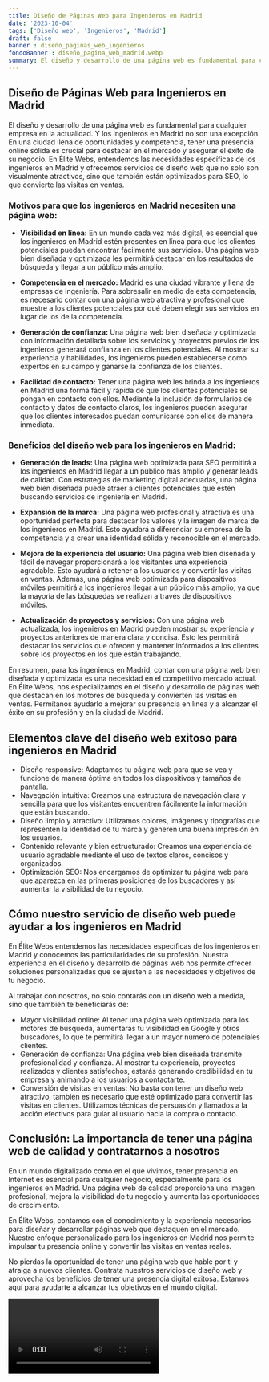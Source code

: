 ```yaml
---
title: Diseño de Páginas Web para Ingenieros en Madrid
date: '2023-10-04'
tags: ['Diseño web', 'Ingenieros', 'Madrid']
draft: false
banner : diseño_paginas_web_ingenieros
fondoBanner : diseño_pagina_web_madrid.webp
summary: El diseño y desarrollo de una página web es fundamental para cualquier empresa en la actualidad. Y los ingenieros en Madrid no son una excepción. En una ciudad llena de oportunidades y competencia, tener una presencia online sólida es crucial para destacar en el mercado y asegurar el éxito de su negocio. En Élite Webs, entendemos las necesidades específicas de los ingenieros en Madrid y ofrecemos servicios de diseño web que no solo son visualmente atractivos, sino que también están optimizados para SEO, lo que convierte las visitas en ventas. 
---
```


## Diseño de Páginas Web para Ingenieros en Madrid

El diseño y desarrollo de una página web es fundamental para cualquier empresa en la actualidad. Y los ingenieros en Madrid no son una excepción. En una ciudad llena de oportunidades y competencia, tener una presencia online sólida es crucial para destacar en el mercado y asegurar el éxito de su negocio. En Élite Webs, entendemos las necesidades específicas de los ingenieros en Madrid y ofrecemos servicios de diseño web que no solo son visualmente atractivos, sino que también están optimizados para SEO, lo que convierte las visitas en ventas. 

### Motivos para que los ingenieros en Madrid necesiten una página web:

- **Visibilidad en línea:** En un mundo cada vez más digital, es esencial que los ingenieros en Madrid estén presentes en línea para que los clientes potenciales puedan encontrar fácilmente sus servicios. Una página web bien diseñada y optimizada les permitirá destacar en los resultados de búsqueda y llegar a un público más amplio.

- **Competencia en el mercado:** Madrid es una ciudad vibrante y llena de empresas de ingeniería. Para sobresalir en medio de esta competencia, es necesario contar con una página web atractiva y profesional que muestre a los clientes potenciales por qué deben elegir sus servicios en lugar de los de la competencia.

- **Generación de confianza:** Una página web bien diseñada y optimizada con información detallada sobre los servicios y proyectos previos de los ingenieros generará confianza en los clientes potenciales. Al mostrar su experiencia y habilidades, los ingenieros pueden establecerse como expertos en su campo y ganarse la confianza de los clientes.

- **Facilidad de contacto:** Tener una página web les brinda a los ingenieros en Madrid una forma fácil y rápida de que los clientes potenciales se pongan en contacto con ellos. Mediante la inclusión de formularios de contacto y datos de contacto claros, los ingenieros pueden asegurar que los clientes interesados ​​puedan comunicarse con ellos de manera inmediata.

### Beneficios del diseño web para los ingenieros en Madrid:

- **Generación de leads:** Una página web optimizada para SEO permitirá a los ingenieros en Madrid llegar a un público más amplio y generar leads de calidad. Con estrategias de marketing digital adecuadas, una página web bien diseñada puede atraer a clientes potenciales que estén buscando servicios de ingeniería en Madrid.

- **Expansión de la marca:** Una página web profesional y atractiva es una oportunidad perfecta para destacar los valores y la imagen de marca de los ingenieros en Madrid. Esto ayudará a diferenciar su empresa de la competencia y a crear una identidad sólida y reconocible en el mercado.

- **Mejora de la experiencia del usuario:** Una página web bien diseñada y fácil de navegar proporcionará a los visitantes una experiencia agradable. Esto ayudará a retener a los usuarios y convertir las visitas en ventas. Además, una página web optimizada para dispositivos móviles permitirá a los ingenieros llegar a un público más amplio, ya que la mayoría de las búsquedas se realizan a través de dispositivos móviles.

- **Actualización de proyectos y servicios:** Con una página web actualizada, los ingenieros en Madrid pueden mostrar su experiencia y proyectos anteriores de manera clara y concisa. Esto les permitirá destacar los servicios que ofrecen y mantener informados a los clientes sobre los proyectos en los que están trabajando.

En resumen, para los ingenieros en Madrid, contar con una página web bien diseñada y optimizada es una necesidad en el competitivo mercado actual. En Élite Webs, nos especializamos en el diseño y desarrollo de páginas web que destacan en los motores de búsqueda y convierten las visitas en ventas. Permítanos ayudarlo a mejorar su presencia en línea y a alcanzar el éxito en su profesión y en la ciudad de Madrid.

<GifSeo />

<Cta />

## Elementos clave del diseño web exitoso para ingenieros en Madrid

- Diseño responsive: Adaptamos tu página web para que se vea y funcione de manera óptima en todos los dispositivos y tamaños de pantalla.
- Navegación intuitiva: Creamos una estructura de navegación clara y sencilla para que los visitantes encuentren fácilmente la información que están buscando.
- Diseño limpio y atractivo: Utilizamos colores, imágenes y tipografías que representen la identidad de tu marca y generen una buena impresión en los usuarios.
- Contenido relevante y bien estructurado: Creamos una experiencia de usuario agradable mediante el uso de textos claros, concisos y organizados.
- Optimización SEO: Nos encargamos de optimizar tu página web para que aparezca en las primeras posiciones de los buscadores y así aumentar la visibilidad de tu negocio.

## Cómo nuestro servicio de diseño web puede ayudar a los ingenieros en Madrid

En Élite Webs entendemos las necesidades específicas de los ingenieros en Madrid y conocemos las particularidades de su profesión. Nuestra experiencia en el diseño y desarrollo de páginas web nos permite ofrecer soluciones personalizadas que se ajusten a las necesidades y objetivos de tu negocio.

Al trabajar con nosotros, no solo contarás con un diseño web a medida, sino que también te beneficiarás de:

- Mayor visibilidad online: Al tener una página web optimizada para los motores de búsqueda, aumentarás tu visibilidad en Google y otros buscadores, lo que te permitirá llegar a un mayor número de potenciales clientes.
- Generación de confianza: Una página web bien diseñada transmite profesionalidad y confianza. Al mostrar tu experiencia, proyectos realizados y clientes satisfechos, estarás generando credibilidad en tu empresa y animando a los usuarios a contactarte.
- Conversión de visitas en ventas: No basta con tener un diseño web atractivo, también es necesario que esté optimizado para convertir las visitas en clientes. Utilizamos técnicas de persuasión y llamados a la acción efectivos para guiar al usuario hacia la compra o contacto.

## Conclusión: La importancia de tener una página web de calidad y contratarnos a nosotros

En un mundo digitalizado como en el que vivimos, tener presencia en Internet es esencial para cualquier negocio, especialmente para los ingenieros en Madrid. Una página web de calidad proporciona una imagen profesional, mejora la visibilidad de tu negocio y aumenta las oportunidades de crecimiento.

En Élite Webs, contamos con el conocimiento y la experiencia necesarios para diseñar y desarrollar páginas web que destaquen en el mercado. Nuestro enfoque personalizado para los ingenieros en Madrid nos permite impulsar tu presencia online y convertir las visitas en ventas reales.

No pierdas la oportunidad de tener una página web que hable por ti y atraiga a nuevos clientes. Contrata nuestros servicios de diseño web y aprovecha los beneficios de tener una presencia digital exitosa. Estamos aquí para ayudarte a alcanzar tus objetivos en el mundo digital.

<Video />

<CtaBot job='Ingenieros' city='Madrid'/>

<Gmaps query='Madrid+españa+maps' />